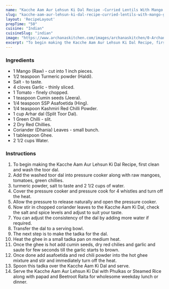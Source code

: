 ---
name: "Kacche Aam Aur Lehsun Ki Dal Recipe -Curried Lentils With Mango & Garlic"
slug: "kacche-aam-aur-lehsun-ki-dal-recipe-curried-lentils-with-mango-garlic"
layout: 'RecipeLayout'
prepTime: "50"
cuisine: "Indian"
cuisineSlug: "indian"
image: "https://www.archanaskitchen.com/images/archanaskitchen/0-Archanas-Kitchen-Recipes/2019/kacche_aam_lehsun_ki_dal_raw_mango_dal_recipe_ssp_12_1600.jpg"
excerpt: "To begin making the Kacche Aam Aur Lehsun Ki Dal Recipe, first clean and wash the toor dal"
---

### Ingredients

- 1 Mango (Raw) - cut into 1 inch pieces.
- 1/2 teaspoon Turmeric powder (Haldi).
- Salt - to taste.
- 4 cloves Garlic - thinly sliced.
- 1 Tomato - finely chopped.
- 1 teaspoon Cumin seeds (Jeera).
- 1/4 teaspoon SSP Asafoetida (Hing).
- 1/4 teaspoon Kashmiri Red Chilli Powder.
- 1 cup Arhar dal (Split Toor Dal).
- 1 Green Chilli - slit.
- 2 Dry Red Chillies.
- Coriander (Dhania) Leaves - small bunch.
- 1 tablespoon Ghee.
- 2 1/2 cups Water.

### Instructions

1. To begin making the Kacche Aam Aur Lehsun Ki Dal Recipe, first clean and wash the toor dal.
1. Add the washed toor dal into pressure cooker along with raw mangoes, tomatoes, green chillies.
1. turmeric powder, salt to taste and 2 1/2 cups of water.
1. Cover the pressure cooker and pressure cook for 4 whistles and turn off the heat.
1. Allow the pressure to release naturally and open the pressure cooker.
1. Now stir in chopped coriander leaves to the Kacche Aam Ki Dal, check the salt and spice levels and adjust to suit your taste.
1. You can adjust the consistency of the dal by adding more water if required.
1. Transfer the dal to a serving bowl.
1. The next step is to make the tadka for the dal.
1. Heat the ghee in a small tadka pan on medium heat.
1. Once the ghee is hot add cumin seeds, dry red chilies and garlic and saute for few seconds till the garlic starts to brown.
1. Once done add asafoetida and red chili powder into the hot ghee mixture and stir and immediately turn off the heat.
1. Spoon this tadka over the Kacche Aam Ki Dal and serve.
1. Serve the Kacche Aam Aur Lehsun Ki Dal with Phulkas or Steamed Rice along with papad and Beetroot Raita for wholesome weekday lunch or dinner.
